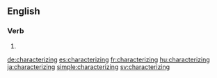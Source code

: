 ==English==

===Verb===
{{head|en|present participle}}

# {{present participle of|characterize|lang=en}}

[[de:characterizing]]
[[es:characterizing]]
[[fr:characterizing]]
[[hu:characterizing]]
[[ja:characterizing]]
[[simple:characterizing]]
[[sv:characterizing]]